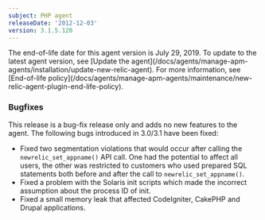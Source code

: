 ```yaml
---
subject: PHP agent
releaseDate: '2012-12-03'
version: 3.1.5.120
---
```


<Callout variant="important">
  The end-of-life date for this agent version is July 29, 2019. To update to the latest agent version, see [Update the agent](/docs/agents/manage-apm-agents/installation/update-new-relic-agent). For more information, see [End-of-life policy](/docs/agents/manage-apm-agents/maintenance/new-relic-agent-plugin-end-life-policy).
</Callout>

### Bugfixes

This release is a bug-fix release only and adds no new features to the agent. The following bugs introduced in 3.0/3.1 have been fixed:

* Fixed two segmentation violations that would occur after calling the `newrelic_set_appname()` API call. One had the potential to affect all users, the other was restricted to customers who used prepared SQL statements both before and after the call to `newrelic_set_appname()`.
* Fixed a problem with the Solaris init scripts which made the incorrect assumption about the process ID of init.
* Fixed a small memory leak that affected CodeIgniter, CakePHP and Drupal applications.
